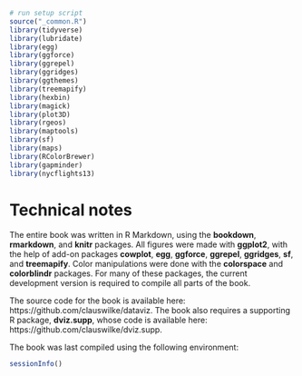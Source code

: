 ```r
# run setup script
source("_common.R")
library(tidyverse)
library(lubridate)
library(egg)
library(ggforce)
library(ggrepel)
library(ggridges)
library(ggthemes)
library(treemapify)
library(hexbin)
library(magick)
library(plot3D)
library(rgeos)
library(maptools)
library(sf)
library(maps)
library(RColorBrewer)
library(gapminder)
library(nycflights13)
```

# Technical notes {-}

The entire book was written in R Markdown, using the **bookdown**, **rmarkdown**, and **knitr** packages. All figures were made with **ggplot2**, with the help of add-on packages **cowplot**, **egg**, **ggforce**, **ggrepel**, **ggridges**, **sf**, and **treemapify**. Color manipulations were done with the **colorspace** and **colorblindr** packages. For many of these packages, the current development version is required to compile all parts of the book.

The source code for the book is available here: https://github.com/clauswilke/dataviz. The book also requires a supporting R package, **dviz.supp**, whose code is available here: https://github.com/clauswilke/dviz.supp.

The book was last compiled using the following environment:
```r
sessionInfo()
```

